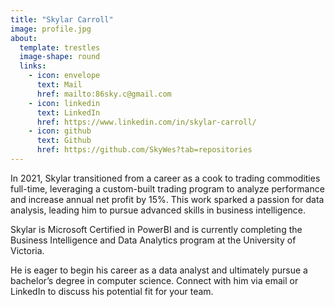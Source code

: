 ```yaml
---
title: "Skylar Carroll"
image: profile.jpg
about:
  template: trestles
  image-shape: round
  links:
    - icon: envelope
      text: Mail
      href: mailto:86sky.c@gmail.com
    - icon: linkedin
      text: LinkedIn
      href: https://www.linkedin.com/in/skylar-carroll/
    - icon: github
      text: Github
      href: https://github.com/SkyWes?tab=repositories
---
```


In 2021, Skylar transitioned from a career as a cook to trading commodities full-time, leveraging a custom-built trading program to analyze performance and increase annual net profit by 15%. This work sparked a passion for data analysis, leading him to pursue advanced skills in business intelligence.

Skylar is Microsoft Certified in PowerBI and is currently completing the Business Intelligence and Data Analytics program at the University of Victoria.

He is eager to begin his career as a data analyst and ultimately pursue a bachelor’s degree in computer science. Connect with him via email or LinkedIn to discuss his potential fit for your team.
